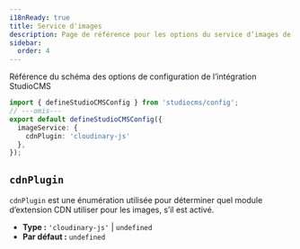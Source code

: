 ```yaml
---
i18nReady: true
title: Service d'images
description: Page de référence pour les options du service d’images de StudioCMS
sidebar:
  order: 4
---
```



Référence du schéma des options de configuration de l’intégration StudioCMS

```ts twoslash title="studiocms.config.mjs"
import { defineStudioCMSConfig } from 'studiocms/config';
// ---omis---
export default defineStudioCMSConfig({
  imageService: {
    cdnPlugin: 'cloudinary-js'
  },
});
```

## `cdnPlugin`

`cdnPlugin` est une énumération utilisée pour déterminer quel module d’extension CDN utiliser pour les images, s’il est activé.

- **Type :** `'cloudinary-js'` | `undefined`
- **Par défaut :** `undefined`
